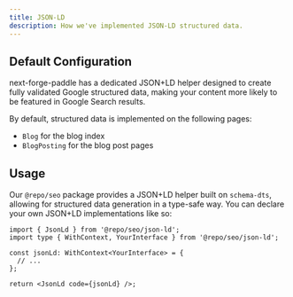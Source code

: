 ```yaml
---
title: JSON-LD
description: How we've implemented JSON-LD structured data.
---
```


## Default Configuration

next-forge-paddle has a dedicated JSON+LD helper designed to create fully validated Google structured data, making your content more likely to be featured in Google Search results.

By default, structured data is implemented on the following pages:

- `Blog` for the blog index
- `BlogPosting` for the blog post pages

## Usage

Our `@repo/seo` package provides a JSON+LD helper built on `schema-dts`, allowing for structured data generation in a type-safe way. You can declare your own JSON+LD implementations like so:

```page.tsx
import { JsonLd } from '@repo/seo/json-ld';
import type { WithContext, YourInterface } from '@repo/seo/json-ld';

const jsonLd: WithContext<YourInterface> = {
  // ...
};

return <JsonLd code={jsonLd} />;
```